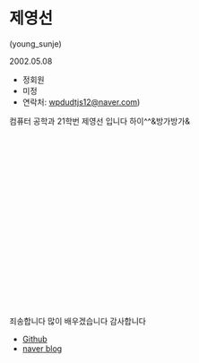 # 제영선

(young_sunje)

2002.05.08
- 정회원 
- 미정
- 연락처: wpdudtjs12@naver.com)

컴퓨터 공학과 21학번 제영선 입니다 
하이^^&방가방가&  
<br/><br/><br/><br/>
<br/><br/><br/><br/><br/>
<br/><br/><br/><br/><br/>
<br/><br/><br/><br/><br/>

죄송합니다 많이 배우겠습니다 감사합니다 


- [Github](https://github.com/wodudttjs)
- [naver blog](https://blog.naver.com/young_sunjae)
